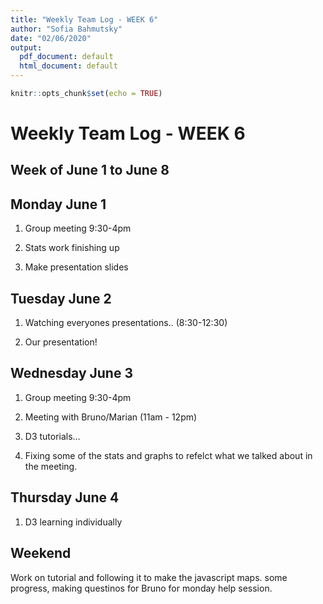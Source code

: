 ```yaml
---
title: "Weekly Team Log - WEEK 6"
author: "Sofia Bahmutsky"
date: "02/06/2020"
output:
  pdf_document: default
  html_document: default
---
```


```r
knitr::opts_chunk$set(echo = TRUE)
```
# Weekly Team Log - WEEK 6

## Week of June 1 to June 8

## Monday June 1

1. Group meeting 9:30-4pm

2. Stats work finishing up

3. Make presentation slides


## Tuesday June 2

1. Watching everyones presentations.. (8:30-12:30)

2. Our presentation!


## Wednesday June 3

1. Group meeting 9:30-4pm

2. Meeting with Bruno/Marian (11am - 12pm)

3. D3 tutorials...

4. Fixing some of the stats and graphs to refelct what we talked about in the meeting.


## Thursday June 4

1. D3 learning individually



## Weekend

Work on tutorial and following it to make the javascript maps. some progress, making questinos for Bruno for monday help session. 